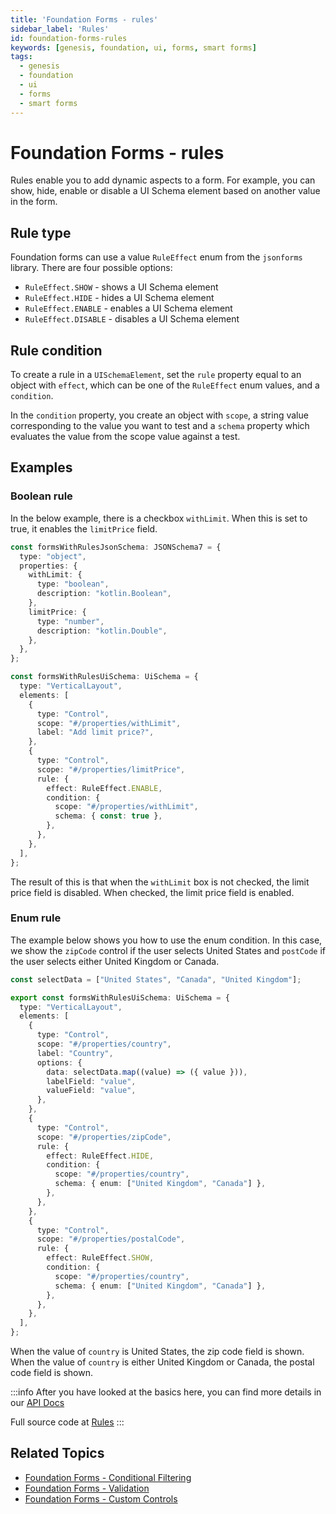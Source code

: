 ```yaml
---
title: 'Foundation Forms - rules'
sidebar_label: 'Rules'
id: foundation-forms-rules
keywords: [genesis, foundation, ui, forms, smart forms]
tags:
  - genesis
  - foundation
  - ui
  - forms
  - smart forms
---
```



# Foundation Forms - rules

Rules enable you to add dynamic aspects to a form. For example, you can show, hide, enable or disable a UI Schema element based on another value in the form.

## Rule type

Foundation forms can use a value `RuleEffect` enum from the `jsonforms` library. There are four possible options:

- `RuleEffect.SHOW` - shows a UI Schema element
- `RuleEffect.HIDE` - hides a UI Schema element
- `RuleEffect.ENABLE` - enables a UI Schema element
- `RuleEffect.DISABLE` - disables a UI Schema element

## Rule condition

To create a rule in a `UISchemaElement`, set the `rule` property equal to an object with `effect`, which can be one of the `RuleEffect` enum values, and a `condition`.

In the `condition` property, you create an object with `scope`, a string value corresponding to the value you want to test and a `schema` property which evaluates the value from the scope value against a test.

## Examples

### Boolean rule

In the below example, there is a checkbox `withLimit`. When this is set to true, it enables the `limitPrice` field.

```ts
const formsWithRulesJsonSchema: JSONSchema7 = {
  type: "object",
  properties: {
    withLimit: {
      type: "boolean",
      description: "kotlin.Boolean",
    },
    limitPrice: {
      type: "number",
      description: "kotlin.Double",
    },
  },
};

const formsWithRulesUiSchema: UiSchema = {
  type: "VerticalLayout",
  elements: [
    {
      type: "Control",
      scope: "#/properties/withLimit",
      label: "Add limit price?",
    },
    {
      type: "Control",
      scope: "#/properties/limitPrice",
      rule: {
        effect: RuleEffect.ENABLE,
        condition: {
          scope: "#/properties/withLimit",
          schema: { const: true },
        },
      },
    },
  ],
};
```

The result of this is that when the `withLimit` box is not checked, the limit price field is disabled. When checked, the limit price field is enabled.

<BooleanRuleFormExample/>

### Enum rule

The example below shows you how to use the enum condition. In this case, we show the `zipCode` control if the user selects United States and `postCode` if the user selects either United Kingdom or Canada.

```ts
const selectData = ["United States", "Canada", "United Kingdom"];

export const formsWithRulesUiSchema: UiSchema = {
  type: "VerticalLayout",
  elements: [
    {
      type: "Control",
      scope: "#/properties/country",
      label: "Country",
      options: {
        data: selectData.map((value) => ({ value })),
        labelField: "value",
        valueField: "value",
      },
    },
    {
      type: "Control",
      scope: "#/properties/zipCode",
      rule: {
        effect: RuleEffect.HIDE,
        condition: {
          scope: "#/properties/country",
          schema: { enum: ["United Kingdom", "Canada"] },
        },
      },
    },
    {
      type: "Control",
      scope: "#/properties/postalCode",
      rule: {
        effect: RuleEffect.SHOW,
        condition: {
          scope: "#/properties/country",
          schema: { enum: ["United Kingdom", "Canada"] },
        },
      },
    },
  ],
};
```

When the value of `country` is United States, the zip code field is shown. When the value of `country` is either United Kingdom or Canada, the postal code field is shown.

<EnumRuleFormExample/>

:::info
After you have looked at the basics here, you can find more details in our [API Docs](./docs/api/index.md)

Full source code at [Rules](https://github.com/genesiscommunitysuccess/form-examples/tree/main/client/src/routes/forms-with-rules)
:::

## Related Topics

- [Foundation Forms - Conditional Filtering](./06_conditional-filtering)
- [Foundation Forms - Validation](../foundation-forms-validation)
- [Foundation Forms - Custom Controls](../foundation-forms-custom-controls)

